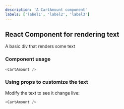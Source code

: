 ```yaml
---
description: 'A CartAmount component'
labels: ['label1', 'label2', 'label3']
---
```



## React Component for rendering text

A basic div that renders some text

### Component usage

```js
<CartAmount />
```

### Using props to customize the text

Modify the text to see it change live:

```js live
<CartAmount />
```
